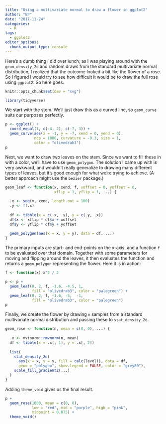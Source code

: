 ```yaml
---
title: "Using a multivariate normal to draw a flower in ggplot2"
author: "EP"
date: "2017-11-24"
categories: 
  - R
tags:
  - ggplot2
editor_options:
  chunk_output_type: console
---
```


Here's a dumb thing I did over lunch; as I was playing around with the
`geom_density_2d` and random draws from the standard multivariate normal
distribution, I realized that the outcome looked a bit like the flower of a
rose. So I figured I would try to see how difficult it would be to draw the full
rose using `ggplot2`. So here goes.

```r
knitr::opts_chunk$set(dev = "svg")
```

```r
library(tidyverse)
```

We start with the stem. We'll just draw this as a curved line, so `geom_curve`
suits our purposes perfectly.

```r
p <- ggplot() + 
  coord_equal(1, c(-4, 2), c(-7, 3)) +
  geom_curve(aes(x = -1, y = -7, xend = 0, yend = 0), 
             ncp = 1000, curvature = -0.3, size = 1, 
             color = "olivedrab3")
p
```

Next, we want to draw two leaves on the stem. Since we want to fill these in 
with a color, we'll have to use `geom_polygon`. The solution I came up with is 
very awkward, and wouldn't really generalize to drawing many different types of
leaves, but it's good enough for what we're trying to achieve. (A better
approach might use the `bezier` package.)

```r
geom_leaf <- function(x, xend, f, xoffset = 0, yoffset = 0, 
                      xflip = 1, yflip = 1, ...) {
  
  .x <- seq(x, xend, length.out = 100)
  .y <- f(.x)
  
  df <- tibble(x = c(.x, .y), y = c(.y, .x))
  df$x <- xflip * df$x + xoffset
  df$y <- yflip * df$y + yoffset
  
  geom_polygon(aes(x = x, y = y), data = df, ...)
}
```

The primary inputs are start- and end-points on the x-axis, and a function `f` 
to be evaluated over that domain. Together with some parameters for moving and
flipping around the leaves, it then evaluates the function and returns a
`geom_polygon` representing the flower. Here it is in action:

```r
f <- function(x) x^2 / 2

p <- p +
  geom_leaf(0, 2, f, -1.6, -4.5, 1, 
            fill = "olivedrab3", color = "palegreen") +
  geom_leaf(0, 2, f, -1.6, -5,  -1, 
            fill = "olivedrab3", color = "palegreen")
p
```

Finally, we create the flower by drawing `n` samples from a standard
multivariate normal distribution and passing these to `stat_density_2d`.

```r
geom_rose <- function(n, mean = c(0, 0), ...) {
  
  .x <- mvtnorm::rmvnorm(n, mean)
  df <- tibble(x = .x[, 1], y = .x[, 2])
  
  list(
    stat_density_2d(
      aes(x = x, y = y, fill = calc(level)), data = df, 
      geom = "polygon", show.legend = FALSE, color = "grey80"),
    scale_fill_gradient2(...)
  )
}
```

Adding `theme_void` gives us the final result.

```r
p +
  geom_rose(1000, mean = c(0, 0), 
            low = "red", mid = "purple", high = "pink",
            midpoint = 0.075) +
  theme_void()
```
